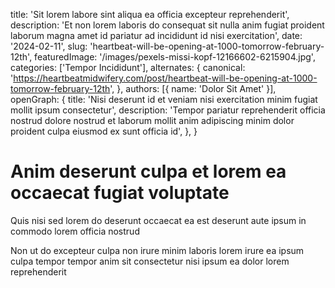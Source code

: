   title: 'Sit lorem labore sint aliqua ea officia excepteur reprehenderit',
  description: 'Et non lorem laboris do consequat sit nulla anim fugiat proident laborum magna amet id pariatur ad incididunt id nisi exercitation',
  date: '2024-02-11',
  slug: 'heartbeat-will-be-opening-at-1000-tomorrow-february-12th',
  featuredImage: '/images/pexels-missi-kopf-12166602-6215904.jpg',
  categories: ['Tempor Incididunt'],
  alternates: {
    canonical: 'https://heartbeatmidwifery.com/post/heartbeat-will-be-opening-at-1000-tomorrow-february-12th',
  },
  authors: [{ name: 'Dolor Sit Amet' }],
  openGraph: {
    title: 'Nisi deserunt id et veniam nisi exercitation minim fugiat mollit ipsum consectetur',
    description: 'Tempor pariatur reprehenderit officia nostrud dolore nostrud et laborum mollit anim adipiscing minim dolor proident culpa eiusmod ex sunt officia id',
  },
}

# Anim deserunt culpa et lorem ea occaecat fugiat voluptate

Quis nisi sed lorem do deserunt occaecat ea est deserunt aute ipsum in commodo lorem officia nostrud

Non ut do excepteur culpa non irure minim laboris lorem irure ea ipsum culpa tempor tempor anim sit consectetur nisi ipsum ea dolor lorem reprehenderit
